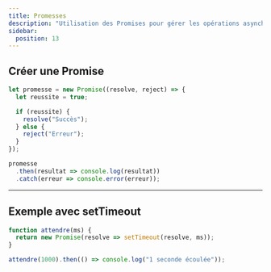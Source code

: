 ```yaml
---
title: Promesses
description: "Utilisation des Promises pour gérer les opérations asynchrones en JavaScript."
sidebar:
  position: 13
---
```


## Créer une Promise

```js
let promesse = new Promise((resolve, reject) => {
  let reussite = true;

  if (reussite) {
    resolve("Succès");
  } else {
    reject("Erreur");
  }
});

promesse
  .then(resultat => console.log(resultat))
  .catch(erreur => console.error(erreur));
```

---

## Exemple avec setTimeout

```js
function attendre(ms) {
  return new Promise(resolve => setTimeout(resolve, ms));
}

attendre(1000).then(() => console.log("1 seconde écoulée"));
```

